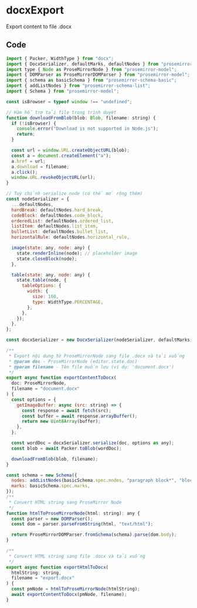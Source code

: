 # docxExport

Export content to file .docx

## Code

``` javascript
import { Packer, WidthType } from "docx";
import { DocxSerializer, defaultMarks, defaultNodes } from "prosemirror-docx";
import type { Node as ProseMirrorNode } from "prosemirror-model";
import { DOMParser as ProseMirrorDOMParser } from "prosemirror-model";
import { schema as basicSchema } from "prosemirror-schema-basic";
import { addListNodes } from "prosemirror-schema-list";
import { Schema } from "prosemirror-model";

const isBrowser = typeof window !== "undefined";

// Hàm hỗ trợ tải file trong trình duyệt
function downloadFromBlob(blob: Blob, filename: string) {
  if (!isBrowser) {
    console.error("Download is not supported in Node.js");
    return;
  }

  const url = window.URL.createObjectURL(blob);
  const a = document.createElement("a");
  a.href = url;
  a.download = filename;
  a.click();
  window.URL.revokeObjectURL(url);
}

// Tuỳ chỉnh serialize node (có thể mở rộng thêm)
const nodeSerializer = {
  ...defaultNodes,
  hardBreak: defaultNodes.hard_break,
  codeBlock: defaultNodes.code_block,
  orderedList: defaultNodes.ordered_list,
  listItem: defaultNodes.list_item,
  bulletList: defaultNodes.bullet_list,
  horizontalRule: defaultNodes.horizontal_rule,

  image(state: any, node: any) {
    state.renderInline(node); // placeholder image
    state.closeBlock(node);
  },

  table(state: any, node: any) {
    state.table(node, {
      tableOptions: {
        width: {
          size: 100,
          type: WidthType.PERCENTAGE,
        },
      },
    });
  },
};

const docxSerializer = new DocxSerializer(nodeSerializer, defaultMarks);

/**
 * Export nội dung từ ProseMirrorNode sang file .docx và tải xuống
 * @param doc - ProseMirrorNode (editor.state.doc)
 * @param filename - Tên file muốn lưu (ví dụ: 'document.docx')
 */
export async function exportContentToDocx(
  doc: ProseMirrorNode,
  filename = "document.docx"
) {
  const options = {
    getImageBuffer: async (src: string) => {
      const response = await fetch(src);
      const buffer = await response.arrayBuffer();
      return new Uint8Array(buffer);
    },
  };

  const wordDoc = docxSerializer.serialize(doc, options as any);
  const blob = await Packer.toBlob(wordDoc);

  downloadFromBlob(blob, filename);
}

const schema = new Schema({
  nodes: addListNodes(basicSchema.spec.nodes, "paragraph block*", "block"),
  marks: basicSchema.spec.marks,
});
/**
 * Convert HTML string sang ProseMirror Node
 */
function htmlToProseMirrorNode(html: string): any {
  const parser = new DOMParser();
  const dom = parser.parseFromString(html, "text/html");

  return ProseMirrorDOMParser.fromSchema(schema).parse(dom.body);
}

/**
 * Convert HTML string sang file .docx và tải xuống
 */
export async function exportHtmlToDocx(
  htmlString: string,
  filename = "export.docx"
) {
  const pmNode = htmlToProseMirrorNode(htmlString);
  await exportContentToDocx(pmNode, filename);
}
```